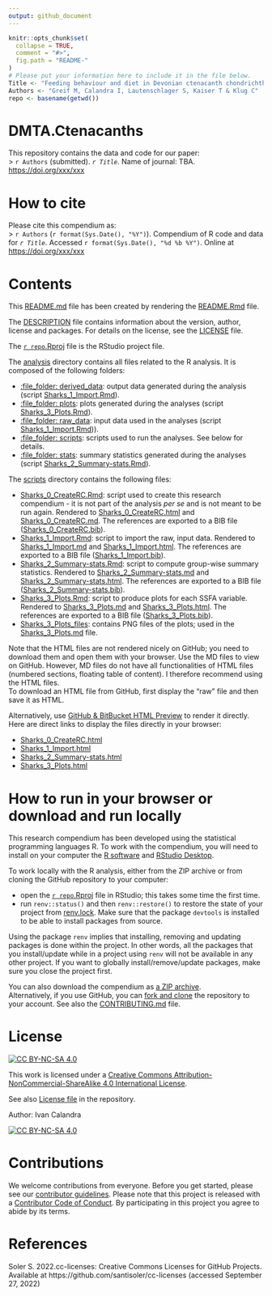 ```yaml
---
output: github_document
---
```


<!-- README.md is generated from README.Rmd. Please edit that file -->

```r
knitr::opts_chunk$set(
  collapse = TRUE,
  comment = "#>",
  fig.path = "README-"
)
# Please put your information here to include it in the file below.
Title <- "Feeding behaviour and diet in Devonian ctenacanth chondrichthyans using tooth wear and Finite Element analysis"
Authors <- "Greif M, Calandra I, Lautenschlager S, Kaiser T & Klug C"
repo <- basename(getwd())
```

# DMTA.Ctenacanths
This repository contains the data and code for our paper:  
> `r Authors` (submitted). *`r Title`*. Name of journal: TBA. <https://doi.org/xxx/xxx>


# How to cite
Please cite this compendium as:  
> `r Authors` (`r format(Sys.Date(), "%Y")`). Compendium of R code and data for *`r Title`*. Accessed `r format(Sys.Date(), "%d %b %Y")`. Online at <https://doi.org/xxx/xxx>


# Contents

This [README.md](/README.md) file has been created by rendering the [README.Rmd](/README.Rmd) file.

The [DESCRIPTION](/DESCRIPTION) file contains information about the version, author, license and packages. For details on the license, see the [LICENSE](/LICENSE) file.

The [`r repo`.Rproj](/`r repo`.Rproj) file is the RStudio project file.

The [analysis](/analysis) directory contains all files related to the R analysis. It is composed of the following folders:

- [:file_folder: derived_data](/analysis/derived_data): output data generated during the analysis (script [Sharks_1_Import.Rmd](/analysis/scripts/Sharks_1_Import.Rmd)).  
- [:file_folder: plots](/analysis/plots): plots generated during the analyses (script [Sharks_3_Plots.Rmd](/analysis/scripts/Sharks_3_Plots.Rmd)).  
- [:file_folder: raw_data](/analysis/raw_data): input data used in the analyses (script [Sharks_1_Import.Rmd](/analysis/scripts/Sharks_1_Import.Rmd))).  
- [:file_folder: scripts](/analysis/scripts): scripts used to run the analyses. See below for details.  
- [:file_folder: stats](/analysis/stats): summary statistics generated during the analyses (script [Sharks_2_Summary-stats.Rmd](/analysis/scripts/Sharks_2_Summary-stats.Rmd)).

The [scripts](/analysis/scripts) directory contains the following files:

- [Sharks_0_CreateRC.Rmd](/analysis/scripts/Sharks_0_CreateRC.Rmd): script used to create this research compendium - it is not part of the analysis *per se* and is not meant to be run again. Rendered to [Sharks_0_CreateRC.html](/analysis/scripts/Sharks_0_CreateRC.html) and [Sharks_0_CreateRC.md](/analysis/scripts/Sharks_0_CreateRC.md). The references are exported to a BIB file ([Sharks_0_CreateRC.bib](/analysis/scripts/Sharks_0_CreateRC.bib)).    
- [Sharks_1_Import.Rmd](/analysis/scripts/Sharks_1_Import.Rmd): script to import the raw, input data. Rendered to [Sharks_1_Import.md](/analysis/scripts/Sharks_1_Import.md) and [Sharks_1_Import.html](/analysis/scripts/Sharks_1_Import.html). The references are exported to a BIB file ([Sharks_1_Import.bib](/analysis/scripts/Sharks_1_Import.bib)).  
- [Sharks_2_Summary-stats.Rmd](/analysis/scripts/Sharks_2_Summary-stats.Rmd): script to compute group-wise summary statistics. Rendered to [Sharks_2_Summary-stats.md](/analysis/scripts/Sharks_2_Summary-stats.md) and [Sharks_2_Summary-stats.html](/analysis/scripts/Sharks_2_Summary-stats.html). The references are exported to a BIB file ([Sharks_2_Summary-stats.bib](/analysis/scripts/Sharks_2_Summary-stats.bib)).  
- [Sharks_3_Plots.Rmd](/analysis/scripts/Sharks_3_Plots.Rmd): script to produce plots for each SSFA variable. Rendered to [Sharks_3_Plots.md](/analysis/scripts/Sharks_3_Plots.md) and [Sharks_3_Plots.html](/analysis/scripts/Sharks_3_Plots.html). The references are exported to a BIB file ([Sharks_3_Plots.bib](/analysis/scripts/Sharks_3_Plots.bib)).   
- [Sharks_3_Plots_files](/analysis/scripts/Sharks_3_Plots_files/figure-gfm/): contains PNG files of the plots; used in the [Sharks_3_Plots.md](/analysis/scripts/Sharks_3_Plots.md) file.

Note that the HTML files are not rendered nicely on GitHub; you need to download them and open them with your browser. Use the MD files to view on GitHub. However, MD files do not have all functionalities of HTML files (numbered sections, floating table of content). I therefore recommend using the HTML files.  
To download an HTML file from GitHub, first display the "raw" file and then save it as HTML.

Alternatively, use [GitHub & BitBucket HTML Preview](https://htmlpreview.github.io/) to render it directly.  
Here are direct links to display the files directly in your browser:

- [Sharks_0_CreateRC.html](http://htmlpreview.github.io/?https://github.com/ivan-paleo/DMTA.Ctenacanths/blob/main/analysis/scripts/Sharks_0_CreateRC.html)
- [Sharks_1_Import.html](http://htmlpreview.github.io/?https://github.com/ivan-paleo/DMTA.Ctenacanths/blob/main/analysis/scripts/Sharks_1_Import.html)  
- [Sharks_2_Summary-stats.html](http://htmlpreview.github.io/?https://github.com/ivan-paleo/DMTA.Ctenacanths/blob/main/analysis/scripts/Sharks_2_Summary-stats.html)  
- [Sharks_3_Plots.html](http://htmlpreview.github.io/?https://github.com/ivan-paleo/DMTA.Ctenacanths/blob/main/analysis/scripts/Sharks_3_Plots.html)  


# How to run in your browser or download and run locally
This research compendium has been developed using the statistical programming languages R. To work with the compendium, you will need to install on your computer the [R software](https://cloud.r-project.org/) and [RStudio Desktop](https://rstudio.com/products/rstudio/download/).

To work locally with the R analysis, either from the ZIP archive or from cloning the GitHub repository to your computer:

- open the [`r repo`.Rproj](/`r repo`.Rproj) file in RStudio; this takes some time the first time.  
- run `renv::status()` and then `renv::restore()` to restore the state of your project from [renv.lock](/renv.lock). Make sure that the package `devtools` is installed to be able to install packages from source.

Using the package `renv` implies that installing, removing and updating packages is done within the project. In other words, all the packages that you install/update while in a project using `renv` will not be available in any other project. If you want to globally install/remove/update packages, make sure you close the project first.

You can also download the compendium as [a ZIP archive](https://github.com/tracer-monrepos/`r repo`/archive/main.zip).  
Alternatively, if you use GitHub, you can [fork and clone](https://happygitwithr.com/fork-and-clone.html) the repository to your account. See also the [CONTRIBUTING.md](CONTRIBUTING.md) file.


# License
[![CC BY-NC-SA 4.0][cc-by-nc-sa-shield]][cc-by-nc-sa]

This work is licensed under a
[Creative Commons Attribution-NonCommercial-ShareAlike 4.0 International License][cc-by-nc-sa].

See also [License file](LICENSE) in the repository.

Author: Ivan Calandra

[![CC BY-NC-SA 4.0][cc-by-nc-sa-image]][cc-by-nc-sa]

[cc-by-nc-sa]: http://creativecommons.org/licenses/by-nc-sa/4.0/
[cc-by-nc-sa-image]: https://licensebuttons.net/l/by-nc-sa/4.0/88x31.png
[cc-by-nc-sa-shield]: https://img.shields.io/badge/License-CC%20BY--NC--SA%204.0-lightgrey.svg


# Contributions
We welcome contributions from everyone. Before you get started, please see our [contributor guidelines](CONTRIBUTING.md). Please note that this project is released with a [Contributor Code of Conduct](CONDUCT.md). By participating in this project you agree to abide by its terms.


# References
Soler S. 2022.cc-licenses: Creative Commons Licenses for GitHub Projects. Available at https://github.com/santisoler/cc-licenses (accessed September 27, 2022)
